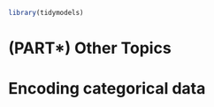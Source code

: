 ```r
library(tidymodels)
```

# (PART\*) Other Topics {-} 

# Encoding categorical data  {#categorical}
